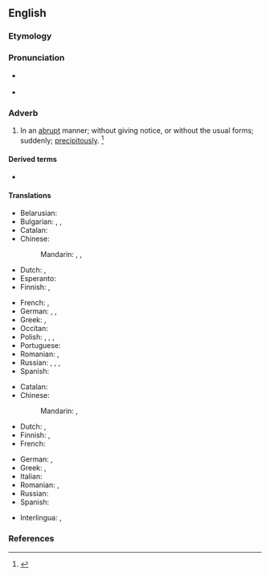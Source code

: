 ==English==

===Etymology===
{{suffix|en|abrupt|ly}}

===Pronunciation===
* {{a|US}} {{IPA|en|/əˈbɹʌp.li/|/ə.ˈbɹʌpt.li/}}
* {{audio|en|en-us-abruptly.ogg|Audio (US)}}

===Adverb===
{{en-adv}}

# In an [[abrupt]] manner; without giving notice, or without the usual forms; suddenly; [[precipitously]]. {{defdate|First attested in the late 16<sup>th</sup> century.}}<ref>{{R:SOED5|page=8}}</ref>
#: {{syn|en|abruptedly}}
#:{{ux|en|The professor stopped her lecture '''abruptly''' when she noticed someone fall off their seat.}}

====Derived terms====
* {{l|en|abruptly-pinnate}}

====Translations====
{{trans-top|in an abrupt manner}}
* Belarusian: {{t|be|ра́птам|sc=Cyrl}}
* Bulgarian: {{t+|bg|рязко}}, {{t+|bg|внезапно}}, {{t+|bg|безцеремонно}}
* Catalan: {{t+|ca|abruptament}}
* Chinese:
*: Mandarin: {{t+|cmn|突然|alt=突然地|tr=tūrán de}}, {{t+|cmn|意外|alt=意外地|tr=yìwài de}}, {{t+|cmn|唐突|alt=唐突地|tr=tángtū de}}
* Dutch: {{t+|nl|abrupt}}, {{t+|nl|bruusk}}
* Esperanto: {{t+|eo|abrupte}}
* Finnish: {{t+|fi|äkillisesti}}, {{t+|fi|yhtäkkiä}}
{{trans-mid}}
* French: {{t+|fr|abruptement}}, {{t+|fr|tout d'un coup}}
* German: {{t+|de|abrupt}}, {{t+|de|plötzlich}}, {{t+|de|unerwartet}}
* Greek: {{t|el|αποτόμα|sc=Grek}}, {{t+|el|αιφνιδίως|sc=Grek}}
* Occitan: {{t|oc|abruptament}}
* Polish: {{t+|pl|nagle}}, {{t+|pl|raptem}}, {{t+|pl|bezceremonialnie}}, {{t|pl|improwizując}}
* Portuguese: {{t+|pt|abruptamente}}
* Romanian: {{t+|ro|abrupt}}, {{t+|ro|deodată}}
* Russian: {{t+|ru|внеза́пно}}, {{t+|ru|неожи́данно}}, {{t+|ru|ре́зко}}, {{t+|ru|бесцеремо́нно}} {{qualifier|brusquely}}
* Spanish: {{t+|es|abruptamente}}
{{trans-bottom}}

{{trans-top|precipitously}}
* Catalan: {{t+|ca|precipitadament}}
* Chinese:
*: Mandarin: {{t+|cmn|陡然|alt=陡然地|tr=dǒurán de}}, {{t+|cmn|出乎意料|alt=出乎意料地|tr=chūhūyìliào de}}
* Dutch: {{t+|nl|plots}}, {{t+|nl|plotseling}}
* Finnish: {{t+|fi|äkkijyrkkä|alt=äkkijyrkästi}}, {{t+|fi|äkillinen|alt=äkillisesti}}
* French: {{t+|fr|précipitamment}}
{{trans-mid}}
* German: {{t+|de|abgerissen}}, {{t+|de|abschüssig}}
* Greek: {{t+|el|εσπευσμένως|sc=Grek}}, {{t+|el|αιφνιδίως|sc=Grek}}
* Italian: {{t+|it|improvvisamente}}
* Romanian: {{t+|ro|precipitat}}, {{t+|ro|brusc}}
* Russian: {{t+|ru|отры́висто}}
* Spanish: {{t+|es|precipitadamente}}
{{trans-bottom}}

{{checktrans-top}}
* Interlingua: {{t-check|ia|abruptemente}}, {{t-check|ia|precipitatemente}}
{{trans-mid}}
{{trans-bottom}}

===References===
<references/>